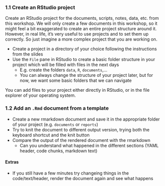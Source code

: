 ### 1.1 Create an RStudio project

Create an RStudio project for the documents, scripts, notes, data, etc. from this workshop.
We will only create a few documents in this workshop, so it might feel a bit exaggerated to
create an entire project structure around it. However, in real life, it's very useful
to use projects and to set them up correctly. So just imagine a more complex project that
you are working on.

- Create a project in a directory of your choice following the instructions from the slides
- Use the `File` pane in RStudio to create a basic folder structure in your project which will be filled with files in the next days
  - E.g. create the folders `data`, `R`, `documents`,...
  - You can always change the structure of your project later, but for now, we want some basic folders that we can navigate

You can add files to your project either directly in RStudio, or in the file explorer of your operating system.

### 1.2 Add an `.Rmd` document from a template

- Create a new rmarkdown document and save it in the appropriate folder of your project (e.g. `documents` or `reports`)
- Try to knit the document to different output version, trying both the keyboard shortcut and the knit button
- Compare the output of the rendered document with the rmarkdown
  - Can you understand what happened in the different sections (YAML header, code chunks, markdown text)
  
#### Extras

- If you still have a few minutes try changeing things in the code/text/header, render the document again and see what happens  
